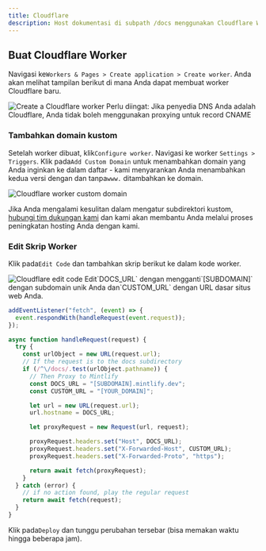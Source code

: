 ```yaml
---
title: Cloudflare
description: Host dokumentasi di subpath /docs menggunakan Cloudflare Workers
---
```


## Buat Cloudflare Worker

Navigasi ke`Workers & Pages > Create application > Create worker`. Anda akan melihat tampilan berikut di mana Anda dapat membuat worker Cloudflare baru.

<Frame>
  <img alt="Create a Cloudflare worker" src="/images/cloudflare/worker.png" />
</Frame>

<Warning>
  Perlu diingat: Jika penyedia DNS Anda adalah Cloudflare, Anda tidak boleh menggunakan proxying untuk record CNAME
</Warning>

### Tambahkan domain kustom

Setelah worker dibuat, klik`Configure worker`. Navigasi ke worker
`Settings > Triggers`. Klik pada`Add Custom Domain` untuk menambahkan domain yang Anda inginkan ke dalam daftar - kami menyarankan Anda menambahkan kedua versi dengan dan tanpa`www.`
ditambahkan ke domain.

<Frame>
  <img alt="Cloudflare worker custom domain" src="/images/cloudflare/custom-domain.png" />
</Frame>

Jika Anda mengalami kesulitan dalam mengatur subdirektori kustom,
[hubungi tim dukungan kami](mailto:sales@mintlify.com) dan kami akan membantu Anda melalui proses peningkatan hosting Anda dengan kami.

### Edit Skrip Worker

Klik pada`Edit Code` dan tambahkan skrip berikut ke dalam kode worker.

<Frame>
  <img alt="Cloudflare edit code" src="/images/cloudflare/edit-code.png" />
</Frame>

<Tip>
  Edit`DOCS_URL` dengan mengganti`[SUBDOMAIN]` dengan subdomain unik Anda dan`CUSTOM_URL` dengan URL dasar situs web Anda.
</Tip>

```javascript
addEventListener("fetch", (event) => {
  event.respondWith(handleRequest(event.request));
});

async function handleRequest(request) {
  try {
    const urlObject = new URL(request.url);
    // If the request is to the docs subdirectory
    if (/^\/docs/.test(urlObject.pathname)) {
      // Then Proxy to Mintlify
      const DOCS_URL = "[SUBDOMAIN].mintlify.dev";
      const CUSTOM_URL = "[YOUR_DOMAIN]";

      let url = new URL(request.url);
      url.hostname = DOCS_URL;

      let proxyRequest = new Request(url, request);

      proxyRequest.headers.set("Host", DOCS_URL);
      proxyRequest.headers.set("X-Forwarded-Host", CUSTOM_URL);
      proxyRequest.headers.set("X-Forwarded-Proto", "https");

      return await fetch(proxyRequest);
    }
  } catch (error) {
    // if no action found, play the regular request
    return await fetch(request);
  }
}
```

Klik pada`Deploy` dan tunggu perubahan tersebar (bisa memakan waktu hingga beberapa jam).
